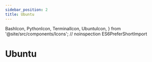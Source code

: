 ```yaml
---
sidebar_position: 2
title: Ubuntu
---
```


  BashIcon,
  PythonIcon,
  TerminalIcon,
  UbuntuIcon,
} from '@site/src/components/Icons';
// noinspection ES6PreferShortImport

# <UbuntuIcon /> Ubuntu

<Title
  pre={['🔧 Installation', '🧮 Processing']}
  title={'Ubuntu'}
/>

<Fragment>
  The steps provided below have been tested on <UbuntuIcon /> Ubuntu 20.04 and{' '}
  <UbuntuIcon /> Ubuntu 22.04.
</Fragment>

## 📋 System requirements

<Fragment>

:::info

If you have already installed the requirements for the
latest major version {VERSION.split('.')[0]}, you
can directly skip to 🧮 [Processing module](#-processing-module) installation.

:::

</Fragment>

<Fragment>
  ### <BashIcon /> Oneliner <SizeInfo size="~500 MB" />
</Fragment>

Execute this single command to automatically install all necessary system
dependencies, consuming roughly 500 MB of storage:

<UbuntuRequirementsCommandBlock13 version={VERSION} />

<details>
  <summary>
    👣 Step-by-Step Installation
  </summary>

  <Fragment>
    #### <UbuntuIcon /> System Update & Essential Dependencies

    This section ensures your system is updated and equipped with useful
    dependencies:

    <Dependencies
      noPython
      noNode
      noPnpm
      hdfTools
    />

    ```bash
    sudo apt update && \
    sudo apt upgrade -y && \
    sudo apt install -y gcc curl ffmpeg hdf5-tools
    ```

    #### <PythonIcon /> Python

    Install <PythonIcon /> Python and related components:

    ```bash
    sudo apt update && \
    sudo apt install -y software-properties-common && \
    sudo add-apt-repository -y ppa:deadsnakes/ppa && \
    sudo apt install -y python3.10 python3.10-distutils python3.10-dev python3-pip python3.10-venv && \
    curl -sS https://bootstrap.pypa.io/get-pip.py | python3.10
    ```

  </Fragment>
</details>

## 🧮 Processing module

<ol>
  <li>
    {
      'Create a new folder on your local disk where you want the module to be installed'
    }
  </li>
  <li>
    {'Open a '}
    <TerminalIcon />
    {' terminal window'}
  </li>
  <li>Navigate to that folder with `cd`</li>
  <li>
    {
      'Copy, paste then execute the following command to download the installation script'
    }
    <VenvScriptLinux version={VERSION} />
  </li>
  <li>Navigate to the folder with `Files` application</li>
  <li>
    {'Right-click on the file'}
    {<code>sse-processing-{VERSION}.sh</code>}
  </li>
  <li>Select `Run as a program`</li>
</ol>

:::tip
You will need to double-click on this script everytime you want to use the 🧮 Processing module.
:::

<details>
  <summary>
    <UbuntuIcon /> Ubuntu screencast
  </summary>
  <ReactPlayer
    controls
    loop
    url="/sse-13/install-processing-ubuntu.mp4"
  />
</details>

## 🗑️ Uninstallation

### 📋 System requirements

<Fragment>
  To remove the installed requirements, open a <TerminalIcon /> terminal window
  and execute the following command:
</Fragment>

```bash
sudo apt remove -y curl ffmpeg hdf5-tools python3.10 python3.10-distutils python3.10-dev python3-pip python3.10-venv && \
sudo apt update && \
sudo apt autoremove -y
```

### 🧮 Processing module

Delete the folder you created when [installing](#-processing-module) the module.

## ⏭️ Next Step

Proceed to the 🏃 [Getting started](../../getting-started/) documentation.
